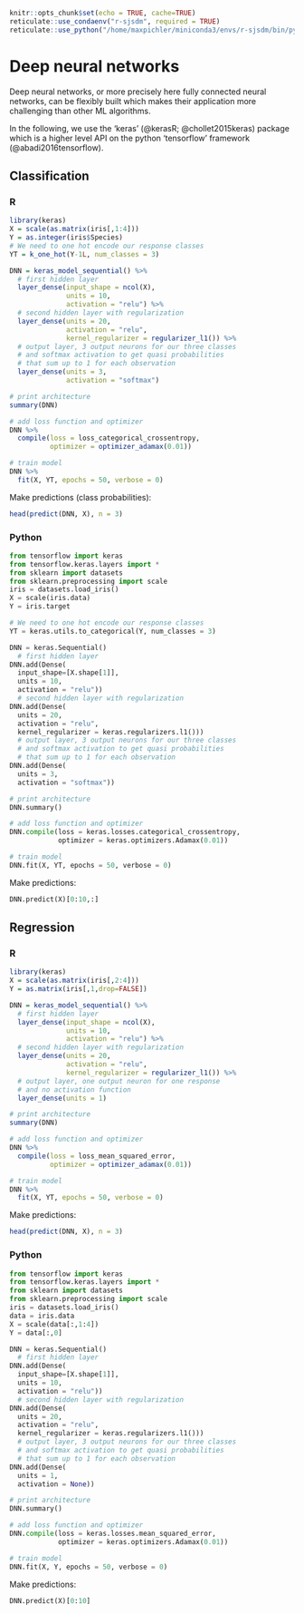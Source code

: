 ```r
knitr::opts_chunk$set(echo = TRUE, cache=TRUE)
reticulate::use_condaenv("r-sjsdm", required = TRUE)
reticulate::use_python("/home/maxpichler/miniconda3/envs/r-sjsdm/bin/python", required = TRUE)
```

# Deep neural networks

Deep neural networks, or more precisely here fully connected neural networks, can be flexibly built which makes their application more challenging than other ML algorithms.

In the following, we use the 'keras' (@kerasR; @chollet2015keras) package which is a higher level API on the python 'tensorflow' framework (@abadi2016tensorflow).

## Classification

::: panel-tabset
### R

```r
library(keras)
X = scale(as.matrix(iris[,1:4]))
Y = as.integer(iris$Species)
# We need to one hot encode our response classes
YT = k_one_hot(Y-1L, num_classes = 3)

DNN = keras_model_sequential() %>% 
  # first hidden layer
  layer_dense(input_shape = ncol(X), 
              units = 10, 
              activation = "relu") %>% 
  # second hidden layer with regularization
  layer_dense(units = 20, 
              activation = "relu",
              kernel_regularizer = regularizer_l1()) %>% 
  # output layer, 3 output neurons for our three classes
  # and softmax activation to get quasi probabilities 
  # that sum up to 1 for each observation
  layer_dense(units = 3, 
              activation = "softmax")

# print architecture
summary(DNN)

# add loss function and optimizer
DNN %>% 
  compile(loss = loss_categorical_crossentropy,
          optimizer = optimizer_adamax(0.01))

# train model
DNN %>% 
  fit(X, YT, epochs = 50, verbose = 0)
```

Make predictions (class probabilities):

```r
head(predict(DNN, X), n = 3)
```

### Python

```python
from tensorflow import keras
from tensorflow.keras.layers import *
from sklearn import datasets
from sklearn.preprocessing import scale
iris = datasets.load_iris()
X = scale(iris.data)
Y = iris.target

# We need to one hot encode our response classes
YT = keras.utils.to_categorical(Y, num_classes = 3)

DNN = keras.Sequential()
  # first hidden layer
DNN.add(Dense(
  input_shape=[X.shape[1]], 
  units = 10, 
  activation = "relu")) 
  # second hidden layer with regularization
DNN.add(Dense(
  units = 20, 
  activation = "relu",
  kernel_regularizer = keras.regularizers.l1()))
  # output layer, 3 output neurons for our three classes
  # and softmax activation to get quasi probabilities 
  # that sum up to 1 for each observation
DNN.add(Dense(
  units = 3, 
  activation = "softmax"))

# print architecture
DNN.summary()

# add loss function and optimizer
DNN.compile(loss = keras.losses.categorical_crossentropy,
            optimizer = keras.optimizers.Adamax(0.01))

# train model
DNN.fit(X, YT, epochs = 50, verbose = 0)


```

Make predictions:

```python
DNN.predict(X)[0:10,:]
```
:::

## Regression

::: panel.-tabset
### R

```r
library(keras)
X = scale(as.matrix(iris[,2:4]))
Y = as.matrix(iris[,1,drop=FALSE])

DNN = keras_model_sequential() %>% 
  # first hidden layer
  layer_dense(input_shape = ncol(X), 
              units = 10, 
              activation = "relu") %>% 
  # second hidden layer with regularization
  layer_dense(units = 20, 
              activation = "relu",
              kernel_regularizer = regularizer_l1()) %>% 
  # output layer, one output neuron for one response
  # and no activation function
  layer_dense(units = 1)

# print architecture
summary(DNN)

# add loss function and optimizer
DNN %>% 
  compile(loss = loss_mean_squared_error,
          optimizer = optimizer_adamax(0.01))

# train model
DNN %>% 
  fit(X, YT, epochs = 50, verbose = 0)
```

Make predictions:

```r
head(predict(DNN, X), n = 3)
```

### Python

```python
from tensorflow import keras
from tensorflow.keras.layers import *
from sklearn import datasets
from sklearn.preprocessing import scale
iris = datasets.load_iris()
data = iris.data
X = scale(data[:,1:4])
Y = data[:,0]

DNN = keras.Sequential()
  # first hidden layer
DNN.add(Dense(
  input_shape=[X.shape[1]], 
  units = 10, 
  activation = "relu")) 
  # second hidden layer with regularization
DNN.add(Dense(
  units = 20, 
  activation = "relu",
  kernel_regularizer = keras.regularizers.l1()))
  # output layer, 3 output neurons for our three classes
  # and softmax activation to get quasi probabilities 
  # that sum up to 1 for each observation
DNN.add(Dense(
  units = 1, 
  activation = None))

# print architecture
DNN.summary()

# add loss function and optimizer
DNN.compile(loss = keras.losses.mean_squared_error,
            optimizer = keras.optimizers.Adamax(0.01))

# train model
DNN.fit(X, Y, epochs = 50, verbose = 0)
```

Make predictions:

```python
DNN.predict(X)[0:10]
```
:::
